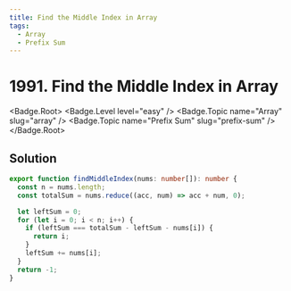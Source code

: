 ```yaml
---
title: Find the Middle Index in Array
tags:
  - Array
  - Prefix Sum
---
```


# 1991. Find the Middle Index in Array

<Badge.Root>
  <Badge.Level level="easy" />
  <Badge.Topic name="Array" slug="array" />
  <Badge.Topic name="Prefix Sum" slug="prefix-sum" />
</Badge.Root>

## Solution

```typescript filename="solution.ts" copy
export function findMiddleIndex(nums: number[]): number {
  const n = nums.length;
  const totalSum = nums.reduce((acc, num) => acc + num, 0);

  let leftSum = 0;
  for (let i = 0; i < n; i++) {
    if (leftSum === totalSum - leftSum - nums[i]) {
      return i;
    }
    leftSum += nums[i];
  }
  return -1;
}
```

<ProblemLink
  codingSite="leetcode"
  href="https://leetcode.com/problems/find-the-middle-index-in-array"
  title="Find the Middle Index in Array"
/>
